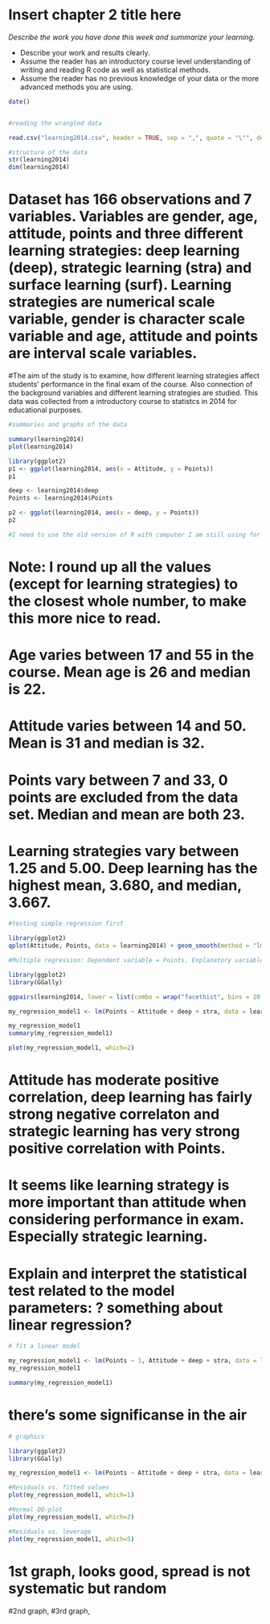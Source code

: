# Insert chapter 2 title here

*Describe the work you have done this week and summarize your learning.*

- Describe your work and results clearly. 
- Assume the reader has an introductory course level understanding of writing and reading R code as well as statistical methods.
- Assume the reader has no previous knowledge of your data or the more advanced methods you are using.

```r
date()
```
```r
```


```r
#reading the wrangled data

read.csv("learning2014.csv", header = TRUE, sep = ",", quote = "\"", dec = ".", fill = TRUE, comment.char = "")

#structure of the data
str(learning2014)
dim(learning2014)
```


# Dataset has 166 observations and 7 variables. Variables are gender, age, attitude, points and three different learning strategies: deep learning (deep), strategic learning (stra) and surface learning (surf). Learning strategies are numerical scale variable, gender is character scale variable and age, attitude and points are interval scale variables. 
#The aim of the study is to examine, how different learning strategies affect students' performance in the final exam of the course. Also connection of the background variables and different learning strategies are studied. This data was collected from a introductory course to statistcs in 2014 for educational purposes.

```r
#summaries and graphs of the data

summary(learning2014)
plot(learning2014)

library(ggplot2)
p1 <- ggplot(learning2014, aes(x = Attitude, y = Points))
p1

deep <- learning2014$deep
Points <- learning2014$Points

p2 <- ggplot(learning2014, aes(x = deep, y = Points))
p2

#I need to use the old version of R with computer I am still using for couple of days and as far as I'm conserned it does not support all of the graphs, that's why it looks corrupted. But you understand the idea. Also, I'm changing my computer soon, so these problems should be history by the next week!
```
# Note: I round up all the values (except for learning strategies) to the closest whole number, to make this more nice to read. 
# Age varies between 17 and 55 in the course. Mean age is 26 and median is 22. 
# Attitude varies between 14 and 50. Mean is 31 and median is 32.
# Points vary between 7 and 33, 0 points are excluded from the data set. Median and mean are both 23.
# Learning strategies vary between 1.25 and 5.00. Deep learning has the highest mean, 3.680, and median, 3.667. 

```r
#testing simple regression first

library(ggplot2)
qplot(Attitude, Points, data = learning2014) + geom_smooth(method = "lm")
```
```r
#Multiple regression: Dependent variable = Points, Explanatory variables = Attitude, deep, stra

library(ggplot2)
library(GGally)

ggpairs(learning2014, lower = list(combo = wrap("facethist", bins = 20)))

my_regression_model1 <- lm(Points ~ Attitude + deep + stra, data = learning2014)

my_regression_model1
summary(my_regression_model1)

plot(my_regression_model1, which=2)
```
# Attitude has moderate positive correlation, deep learning has fairly strong negative correlaton and strategic learning has very strong positive correlation with Points.
# It seems like learning strategy is more important than attitude when considering performance in exam. Especially strategic learning. 
# Explain and interpret the statistical test related to the model parameters: ? something about linear regression?

```r
# fit a linear model

my_regression_model1 <- lm(Points ~ 1, Attitude + deep + stra, data = learning2014)
my_regression_model1

summary(my_regression_model1)
```
# there's some significanse in the air


```r
# graphics

library(ggplot2)
library(GGally)

my_regression_model1 <- lm(Points ~ Attitude + deep + stra, data = learning2014)

#Residuals vs. fitted values
plot(my_regression_model1, which=1)

#Normal QQ-plot
plot(my_regression_model1, which=2)

#Residuals vs. leverage
plot(my_regression_model1, which=5)
```
# 1st graph, looks good, spread is not systematic but random
#2nd graph, 
#3rd graph, 



